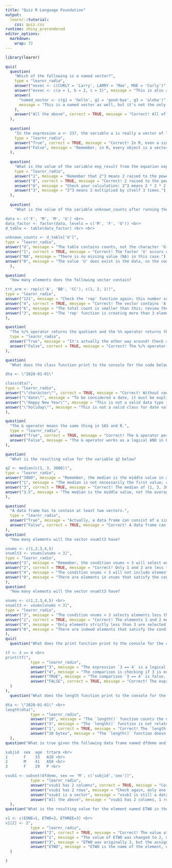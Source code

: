 ```yaml
---
title: "Quiz R Language Foundation"
output: 
  learnr::tutorial:
    css: quiz.css
runtime: shiny_prerendered
editor_options: 
  markdown: 
    wrap: 72
---
```



```r
library(learnr)
```
```r
quiz(
  question(
    "Which of the following is a named vector?",
    type = "learnr_radio",
    answer("exvec <- c(CURLY = 'Larry', LARRY = 'Moe', MOE = 'Curly')", message = "This is a named vector, but it's not the only one."),
    answer("exvec <- c(a = 1, b = 2, c = 3)", message = "This is also a named vector, but there are others."),
    answer(
      "named_vector <- c(g1 = 'hello', g2 = 'good-bye', g3 = 'aloha')",
      message = "This is a named vector as well, but it's not the only one."
    ),
    answer("All the above", correct = TRUE, message = "Correct! All of the examples are named vectors.")
  ),
  
  question(
    "In the expression a <- 237, the variable a is really a vector of length 1.",
    type = "learnr_radio",
    answer("True", correct = TRUE, message = "Correct! In R, even a single value is treated as a vector of length 1."),
    answer("False", message = "Remember, in R, every object is a vector, even if it contains only one element.")
  ),
  
  question(
    "What is the value of the variable exp_result from the equation exp_result <- 2 ^ 3?",
    type = "learnr_radio",
    answer("1", message = "Remember that 2^3 means 2 raised to the power of 3."),
    answer("8", correct = TRUE, message = "Correct! 2 raised to the power of 3 is 8."),
    answer("6", message = "Check your calculation: 2^3 means 2 * 2 * 2."),
    answer("3", message = "2^3 means 2 multiplied by itself 3 times.")
  ),
  
  question(
    "What is the value of the variable unknown_counts after running the code below?

data <- c('F', 'M', 'M', 'U') <br>
data_factor <- factor(data, levels = c('M', 'F', 'U')) <br>
d_table <- table(data_factor) <br> <br>

unknown_counts <- d_table['U']",
type = "learnr_radio",
answer("U", message = "The table contains counts, not the character 'U'."),
answer("1", correct = TRUE, message = "Correct! The factor 'U' occurs once in the original data."),
answer("NA", message = "There is no missing value (NA) in this case."),
answer("0", message = "The value 'U' does exist in the data, so the count is not zero.")
  ),

question(
  "How many elements does the following vector contain?

trt_arm <- rep(c('A', 'BB', 'CC'), c(1, 2, 1))",
type = "learnr_radio",
answer("121", message = "Check the 'rep' function again; this number seems too high."),
answer("4", correct = TRUE, message = "Correct! The vector contains 'A', 'BB', 'BB', and 'CC', totaling 4 elements."),
answer("6", message = "The total count is smaller than this; review the 'rep' function call."),
answer("3", message = "The 'rep' function is creating more than 3 elements.")
),

question(
  "The %/% operator returns the quotient and the %% operator returns the remainder.",
  type = "learnr_radio",
  answer("True", message = "It's actually the other way around! Check again."),
  answer("False", correct = TRUE, message = "Correct! The %/% operator returns the integer quotient, and the %% operator returns the remainder.")
),

question(
  "What does the class function print to the console for the code below?

dta <- \"2020-01-01\"

class(dta)",
type = "learnr_radio",
answer("\"character\"", correct = TRUE, message = "Correct! Without conversion, the date remains a character string."),
answer("\"date\"", message = "To be considered a date, it must be explicitly converted using as.Date()."),
answer("\"Happy New Year\"", message = "This is not a valid data type in R."),
answer("\"holiday\"", message = "This is not a valid class for date values in R.")
),

question(
  "The & operator means the same thing in SAS and R.",
  type = "learnr_radio",
  answer("True", correct = TRUE, message = "Correct! The & operator performs a logical AND operation in both languages."),
  answer("False", message = "The & operator works as a logical AND in both SAS and R.")
),

question(
  "What is the resulting value for the variable q2 below?

q2 <- median(c(1, 3, 3000))",
type = "learnr_radio",
answer("3000", message = "Remember, the median is the middle value in a sorted list."),
answer("1", message = "The median is not necessarily the first value; consider all values."),
answer("3", correct = TRUE, message = "Correct! The median of (1, 3, 3000) is 3."),
answer("3.5", message = "The median is the middle value, not the average.")
),

question(
  "A data frame has to contain at least two vectors.",
  type = "learnr_radio",
  answer("True", message = "Actually, a data frame can consist of a single vector (as a single-column data frame)."),
  answer("False", correct = TRUE, message = "Correct! A data frame can consist of just one vector.")
),
question(
  "How many elements will the vector vnumlt3 have?

vnums <- c(1,2,3,4,5)
vnumlt3 <- vnums[vnums < 3]",
type = "learnr_radio",
answer("3", message = "Remember, the condition vnums < 3 will select only elements less than 3."),
answer("2", correct = TRUE, message = "Correct! Only 1 and 2 are less than 3."),
answer("4", message = "The condition vnums < 3 will not include elements that are equal to or greater than 3."),
answer("0", message = "There are elements in vnums that satisfy the condition vnums < 3.")
),
question(
  "How many elements will the vector vnumlt3 have?

vnums <- c(1,2,3,4,5) <br>
vnumlt3 <- vnums[vnums < 3]",
type = "learnr_radio",
answer("3", message = "The condition vnums < 3 selects elements less than 3 only, so there aren't three elements."),
answer("2", correct = TRUE, message = "Correct! The elements 1 and 2 meet the condition vnums < 3."),
answer("4", message = "Only elements strictly less than 3 are selected, not all four."),
answer("0", message = "There are indeed elements that satisfy the condition vnums < 3.")
),
quiz(
  question("What does the print function print to the console for the code below?

tf <- 3 == 4 <br>
print(tf)",
           type = "learnr_radio",
           answer("3", message = "The expression `3 == 4` is a logical comparison, not a numeric value."),
           answer("4", message = "The comparison is checking if 3 is equal to 4, not returning the number 4."),
           answer("TRUE", message = "The comparison `3 == 4` is false, as 3 is not equal to 4."),
           answer("FALSE", correct = TRUE, message = "Correct! The expression `3 == 4` evaluates to FALSE.")
  )
),
  question("What does the length function print to the console for the code below?

dta <- \"2020-01-01\" <br>
length(dta)",
           type = "learnr_radio",
           answer("10", message = "The `length()` function counts the number of elements, not the number of characters."),
           answer("3", message = "The `length()` function is not related to the length of the date components."),
           answer("1", correct = TRUE, message = "Correct! The `length()` function returns 1 because `dta` is a single element."),
           answer("10 bytes", message = "The `length()` function doesn't measure bytes but the number of elements.")
  ),
question("What is true given the following data frame named dfdemo and line of code?

subjid  sex  age  trtarm <br>
1       F    33   A10 <br>
2       M    41   A50 <br>
3       F    29   P <br>

vsub1 <- subset(dfdemo, sex == 'M', c('subjid','sex'))",
           type = "learnr_radio",
           answer("vsub1 has 2 columns", correct = TRUE, message = "Correct, vsub1 is not a vector and has only 1 row."),
           answer("vsub1 has 2 rows", message = "Check again, only one row satisfies the condition sex == 'M'."),
           answer("vsub1 is a vector", message = "vsub1 is still a data frame because it has more than one column."),
           answer("All the above", message = "vsub1 has 2 columns, 1 row (not 2), and is still a data frame.")
  ),
question("What is the resulting value for the element named ETWO in the vector after running the code below?

v1 <- c(EONE=1, ETWO=3, ETHREE=3) <br>
v1[2] <- 2",
           type = "learnr_radio",
           answer("2", correct = TRUE, message = "Correct! The value at the ETWO position has been updated to 2."),
           answer("1", message = "The value of ETWO was changed to 2, not 1."),
           answer("3", message = "ETWO was originally 3, but the assignment changed it to 2."),
           answer("ETWO", message = "ETWO is the name of the element, not the value.")
  )

)


```
